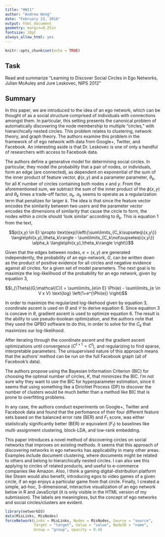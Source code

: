 ```yaml
---
title: "HW11"
author: "Andrew Wong"
date: "February 23, 2016"
output: html_document
geometry: margin=0.25in
fontsize: 10pt
always_allow_html: yes
---
```


```r
knitr::opts_chunk$set(echo = TRUE)
```

## Task
Read and summarize "Learning to Discover Social Circles in Ego Networks, Julian McAuley and Jure Leskovec, NIPS 2012"

## Summary
In this paper, we are introduced to the idea of an ego network, which can be thought of as a social structure comprised of individuals with connections amongst them. In particular, this setting presents the canonical problem of automatically discovering the node membership to multiple "circles," with hierarchically nested circles. This problem relates to clustering, network theory, and graph theory. The authors examine this problem in the framework of of ego network with data from Google+, Twitter, and Facebook. An interesting aside is that Dr. Leskovec is one of only a handful of researchers with access to Facebook data.

The authors define a generative model for determining social circles. In particular, they model the probability that a pair of nodes, or individuals, form an edge (are connected), as dependent on exponential of the sum of the inner product of feature vector, $\phi(x,y)$ and a parameter parameter, $\theta_k$, for all $K$ number of circles containing both nodes $x$ and $y$. From the aforementioned sum, we subtract the sum of the inner product of the $\phi(x,y)$ and $\theta_k$ times a trade-off factor, $\alpha_k$. $\alpha_k$ seems to operate as a regularization term that penalizes for larger $k$. The idea is that since the feature vector encodes the similarity between two users and the parameter vector encodes the dimensions of similarity that cause the circle to form, the nodes within a circle should 'look similar' according to $\theta_k$. This is equation 1 from the text,

$$p((x,y) \in E) \propto \text{exp}\left\{\sum\limits_{C_k\supseteq\{x,y\}} \langle\phi(x,y),\theta_k\rangle - \sum\limits_{C_k\not\supseteq\{x,y\}} \alpha_k \langle\phi(x,y),\theta_k\rangle \right\}$$

Given that the edges between nodes, $e=(x,y)$ are generated independently, the probability of an ego-network, $G$, can be written down as the product of positive evidence for all circles and negative evidence against all circles. for a given set of model parameters. The next goal is to maximize the log-likelihood of the probability for an ego network, given by equation 3,

$$l_{\Theta}(G;\mathcal{C}) = \sum\limits_{e\in E} \Phi(e) - \sum\limits_{e \in V x V} \text{log} \left(1+e^{\Phi(e)} \right)$$

In order to maximize the regularized log-likehood given by equation 3, coordinate ascent is used on $\Theta$ and $\mathcal{C}$ to derive equation 6. Since equation 3 is concave in $\theta$, gradient ascent is used to optimize equation 6. The result is the ability to use pseudo-boolean optimization, and the authors note that they used the QPBO software to do this, in order to solve for the $C_k$ that maximizes our log-likelihood. 

After iterating through the coordinate ascent and the gradient ascent optimizations until convergence ($C^{t+1}=C^t$), and regularizing to find sparse, interpretable parameters. The unsupervised nature of this approach means that the authors' method can be run on the full Facebook graph (all of Facebook's data). 

The authors propose using the Bayesian Information Criterion (BIC) for choosing the optimal number of circles, $K$, that minimizes the BIC. I'm not sure why they want to use the BIC for hyperparameter estimation, since it seems that using something like a Dirichlet Process (DP) to discover the number of clusters would be much better than a method like BIC that is prone to overfitting problems. 

In any case, the authors conduct experiments on Google+, Twitter and Facebook data and found that the perfomance of their four different feature sets based on the balanced error rate (BER) and $F_1$ score, was either statistically significantly better (BER) or equivalent ($F_1$) to baselines like multi-assignment clustering, block-LDA, and low-rank embedding. 

This paper introduces a novel method of discovering circles on social networks that improves on existing methods. It seems that this approach of discovering networks in ego networks has applicability in many other areas. Examples include document clustering, where documents might be related to others and belong to hierarchically nested circles. I can also see this applying to circles of related products, and useful to e-commerce companies like Amazon. Also, I think a gaming digital-distribution platform like Steam would also benefit, introducing egos to video games of a given circle, if an ego enjoys a particular game from that circle. Finally, I created a simple, ad-hoc, 3-dimensional, interactive visualization of an ego network below in R and JavaScript (it is only visible in the HTML version of my submission). The labels are meaningless, but the concept of ego networks and social circles/clusters are evident.

```r
library(networkD3)
data(MisLinks, MisNodes)
forceNetwork(Links = MisLinks, Nodes = MisNodes, Source = "source",
             Target = "target", Value = "value", NodeID = "name",
             Group = "group", opacity = 0.4)
```